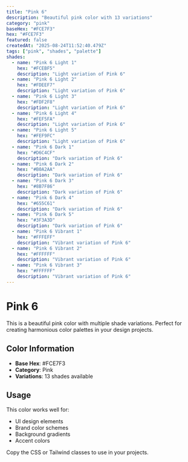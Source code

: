 ```yaml
---
title: "Pink 6"
description: "Beautiful pink color with 13 variations"
category: "pink"
baseHex: "#FCE7F3"
hex: "#FCE7F3"
featured: false
createdAt: "2025-08-24T11:52:40.479Z"
tags: ["pink", "shades", "palette"]
shades:
  - name: "Pink 6 Light 1"
    hex: "#FCEBF5"
    description: "Light variation of Pink 6"
  - name: "Pink 6 Light 2"
    hex: "#FDEEF7"
    description: "Light variation of Pink 6"
  - name: "Pink 6 Light 3"
    hex: "#FDF2F8"
    description: "Light variation of Pink 6"
  - name: "Pink 6 Light 4"
    hex: "#FEF5FA"
    description: "Light variation of Pink 6"
  - name: "Pink 6 Light 5"
    hex: "#FEF9FC"
    description: "Light variation of Pink 6"
  - name: "Pink 6 Dark 1"
    hex: "#D6C4CF"
    description: "Dark variation of Pink 6"
  - name: "Pink 6 Dark 2"
    hex: "#B0A2AA"
    description: "Dark variation of Pink 6"
  - name: "Pink 6 Dark 3"
    hex: "#8B7F86"
    description: "Dark variation of Pink 6"
  - name: "Pink 6 Dark 4"
    hex: "#655C61"
    description: "Dark variation of Pink 6"
  - name: "Pink 6 Dark 5"
    hex: "#3F3A3D"
    description: "Dark variation of Pink 6"
  - name: "Pink 6 Vibrant 1"
    hex: "#FFFEFF"
    description: "Vibrant variation of Pink 6"
  - name: "Pink 6 Vibrant 2"
    hex: "#FFFFFF"
    description: "Vibrant variation of Pink 6"
  - name: "Pink 6 Vibrant 3"
    hex: "#FFFFFF"
    description: "Vibrant variation of Pink 6"
---
```


# Pink 6

This is a beautiful pink color with multiple shade variations. Perfect for creating harmonious color palettes in your design projects.

## Color Information

- **Base Hex**: #FCE7F3
- **Category**: Pink
- **Variations**: 13 shades available

## Usage

This color works well for:
- UI design elements
- Brand color schemes  
- Background gradients
- Accent colors

Copy the CSS or Tailwind classes to use in your projects.
